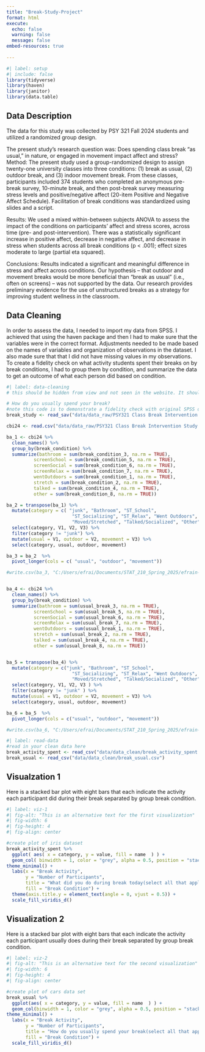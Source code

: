 ```yaml
---
title: "Break-Study-Project"
format: html
execute: 
  echo: false
  warning: false
  message: false
embed-resources: true
  
---
```


```r
#| label: setup
#| include: false
library(tidyverse)
library(haven)
library(janitor)
library(data.table)
```
## Data Description

The data for this study was collected by PSY 321 Fall 2024 students and utilized a randomized group design.

The present study’s research question was: Does spending class break “as usual,” in nature, or engaged in movement impact affect and stress? 
Method: The present study used a group-randomized design to assign twenty-one university classes into three conditions: (1) break as usual, (2) outdoor break, and (3) indoor movement break. From these classes, participants included 374 students who completed an anonymous pre-break survey, 10-minute break, and then post-break survey measuring stress levels and positive/negative affect (20-item Positive and Negative Affect Schedule). Facilitation of break conditions was standardized using slides and a script. 

Results: We used a mixed within-between subjects ANOVA to assess the impact of the conditions on participants’ affect and stress scores, across time (pre- and post-intervention). There was a statistically significant increase in positive affect, decrease in negative affect, and decrease in stress when students across all break conditions (p < .001); effect sizes moderate to large (partial eta squared).

Conclusions: Results indicated a significant and meaningful difference in stress and affect across conditions. Our hypothesis – that outdoor and movement breaks would be more beneficial than “break as usual” (i.e., often on screens) – was not supported by the data. Our research provides preliminary evidence for the use of unstructured breaks as a strategy for improving student wellness in the classroom.

## Data Cleaning

In order to assess the data, I needed to import my data from SPSS. I achieved that using the haven package and then I had to make sure that the variables were in the correct format. Adjustments needed to be made based on the names of variables and organization of observations in the dataset. I also made sure that that I did not have missing values in my observations. To create a fidelity check on what activity students spent their breaks on by break conditions, I had to group them by condition, and summarize the data to get an outcome of what each person did based on condition.

```r
#| label: data-cleaning
# this should be hidden from view and not seen in the website. It should include your data cleaning and you should export the clean data.

# How do you usually spend your break?
#note this code is to demonstrate a fidelity check with original SPSS data
break_study <- read_sav("data/data_raw/PSY321 Class Break Intervention Study FA24_11.8.24_JL_DataClean3.sav")

cbi24 <- read.csv("data/data_raw/PSY321 Class Break Intervention Study FA24_11.8.24_JL_DataClean3_1.csv")

ba_1 <- cbi24 %>% 
  clean_names() %>%
  group_by(break_condition) %>%
  summarize(bathroom = sum(break_condition_3, na.rm = TRUE),
          screenSchool = sum(break_condition_5, na.rm = TRUE),
          screenSocial = sum(break_condition_6, na.rm = TRUE),
          screenRelax = sum(break_condition_7, na.rm = TRUE),
          wentOutdoors = sum(break_condition_1, na.rm = TRUE),
          stretch = sum(break_condition_2, na.rm = TRUE),
          talked = sum(break_condition_4, na.rm = TRUE),
          other = sum(break_condition_8, na.rm = TRUE))

ba_2 = transpose(ba_1) %>%
  mutate(category = c( "junk", "Bathroom", "ST_School",
                        "ST_Socializing", "ST_Relax", "Went Outdoors",
                        "Moved/Stretched", "Talked/Socialized", "Other")) %>%
  select(category, V1, V2, V3) %>%
  filter(category != "junk") %>%
  mutate(usual = V1, outdoor = V2, movement = V3) %>%
  select(category, usual, outdoor, movement)

ba_3 = ba_2  %>% 
  pivot_longer(cols = c( "usual", "outdoor", "movement")) 

#write.csv(ba_3, "C:/Users/efrai/Documents/STAT_210_Spring_2025/efrain-ramirez-portfolio/portfolio-project/data/data_clean/break_activity_spent.csv")


ba_4 <- cbi24 %>%
  clean_names() %>%
  group_by(break_condition) %>%
  summarize(bathroom = sum(usual_break_3, na.rm = TRUE),
          screenSchool = sum(usual_break_5, na.rm = TRUE),
          screenSocial = sum(usual_break_6, na.rm = TRUE),
          screenRelax = sum(usual_break_7, na.rm = TRUE),
          wentOutdoors = sum(usual_break_1, na.rm = TRUE),
          stretch = sum(usual_break_2, na.rm = TRUE),
          talked = sum(usual_break_4, na.rm = TRUE),
          other = sum(usual_break_8, na.rm = TRUE))


ba_5 = transpose(ba_4) %>%
  mutate(category = c("junk", "Bathroom", "ST_School",
                        "ST_Socializing", "ST_Relax", "Went Outdoors",
                        "Moved/Stretched", "Talked/Socialized", "Other")) %>%
  select(category, V1, V2, V3 ) %>%
  filter(category != "junk" ) %>%
  mutate(usual = V1, outdoor = V2, movement = V3) %>%
  select(category, usual, outdoor, movement)

ba_6 = ba_5  %>% 
  pivot_longer(cols = c("usual", "outdoor", "movement")) 

#write.csv(ba_6, "C:/Users/efrai/Documents/STAT_210_Spring_2025/efrain-ramirez-portfolio/portfolio-project/data/data_clean/break_usual.csv")
```

```r
#| label: read-data
#read in your clean data here
break_activity_spent <- read_csv("data/data_clean/break_activity_spent.csv")
break_usual <- read_csv("data/data_clean/break_usual.csv")
```

## Visualzation 1

Here is a stacked bar plot with eight bars that each indicate the activity each participant did during their break separated by group break condition. 

```r
#| label: viz-1
#| fig-alt: "This is an alternative text for the first visualization"
#| fig-width: 6
#| fig-height: 4
#| fig-align: center

#create plot of iris dataset
break_activity_spent %>%
  ggplot( aes( x = category, y = value, fill = name  ) ) +
  geom_col( binwidth = 1, color = "grey", alpha = 0.5, position = "stack" ) + coord_flip() +
theme_minimal() +
  labs(x = "Break Activity", 
       y = "Number of Participants",
       title = "What did you do during break today(select all that apply)?",
       fill = "Break Condition") +
  theme(axis.title.y = element_text(angle = 0, vjust = 0.5)) +
  scale_fill_viridis_d()
```

## Visualization 2

Here is a stacked bar plot with eight bars that each indicate the activity each participant usually does during their break separated by group break condition. 

```r
#| label: viz-2
#| fig-alt: "This is an alternative text for the second visualization"
#| fig-width: 6
#| fig-height: 4
#| fig-align: center

#create plot of cars data set
break_usual %>%
  ggplot(aes( x = category, y = value, fill = name  ) ) +
  geom_col(binwidth = 1, color = "grey", alpha = 0.5, position = "stack") + coord_flip() +
theme_minimal() +
  labs(x = "Break Activity", 
       y = "Number of Participants",
       title = "How do you usually spend your break(select all that apply)?",
       fill = "Break Condition") +
  scale_fill_viridis_d()
```
